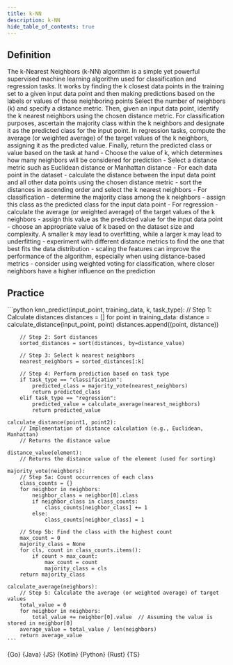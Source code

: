 ```yaml
---
title: k-NN
description: k-NN
hide_table_of_contents: true
---
```





## Definition

<Tabs>
  <TabItem value="definition" label="Definition">
    The k-Nearest Neighbors (k-NN) algorithm is a simple yet powerful supervised machine learning algorithm used for classification and regression tasks. It works by finding the k closest data points in the training set to a given input data point and then making predictions based on the labels or values of those neighboring points
  </TabItem>
  <TabItem value="how" label="Explanation">
    Select the number of neighbors (k) and specify a distance metric. Then, given an input data point, identify the k nearest neighbors using the chosen distance metric. For classification purposes, ascertain the majority class within the k neighbors and designate it as the predicted class for the input point. In regression tasks, compute the average (or weighted average) of the target values of the k neighbors, assigning it as the predicted value. Finally, return the predicted class or value based on the task at hand
  </TabItem>
  <TabItem value="guidance" label="Guidance">
    - Choose the value of k, which determines how many neighbors will be considered for prediction
    - Select a distance metric such as Euclidean distance or Manhattan distance
    - For each data point in the dataset
      - calculate the distance between the input data point and all other data points using the chosen distance metric
      - sort the distances in ascending order and select the k nearest neighbors
    - For classification
      - determine the majority class among the k neighbors
      - assign this class as the predicted class for the input data point
    - For regression
      - calculate the average (or weighted average) of the target values of the k neighbors
      - assign this value as the predicted value for the input data point
  </TabItem>
  <TabItem value="tips" label="Tips">
    - choose an appropriate value of k based on the dataset size and complexity. A smaller k may lead to overfitting, while a larger k may lead to underfitting
    - experiment with different distance metrics to find the one that best fits the data distribution
    - scaling the features can improve the performance of the algorithm, especially when using distance-based metrics
    - consider using weighted voting for classification, where closer neighbors have a higher influence on the prediction
  </TabItem>
</Tabs>

## Practice

<Tabs>
  <TabItem value="practice" label="Practice">
    ```python
    knn_predict(input_point, training_data, k, task_type):
        // Step 1: Calculate distances
        distances = []
        for point in training_data:
            distance = calculate_distance(input_point, point)
            distances.append((point, distance))

        // Step 2: Sort distances
        sorted_distances = sort(distances, by=distance_value)

        // Step 3: Select k nearest neighbors
        nearest_neighbors = sorted_distances[:k]

        // Step 4: Perform prediction based on task type
        if task_type == "classification":
            predicted_class = majority_vote(nearest_neighbors)
            return predicted_class
        elif task_type == "regression":
            predicted_value = calculate_average(nearest_neighbors)
            return predicted_value

    calculate_distance(point1, point2):
        // Implementation of distance calculation (e.g., Euclidean, Manhattan)
        // Returns the distance value

    distance_value(element):
        // Returns the distance value of the element (used for sorting)

    majority_vote(neighbors):
        // Step 5a: Count occurrences of each class
        class_counts = {}
        for neighbor in neighbors:
            neighbor_class = neighbor[0].class
            if neighbor_class in class_counts:
                class_counts[neighbor_class] += 1
            else:
                class_counts[neighbor_class] = 1

        // Step 5b: Find the class with the highest count
        max_count = 0
        majority_class = None
        for cls, count in class_counts.items():
            if count > max_count:
                max_count = count
                majority_class = cls
        return majority_class

    calculate_average(neighbors):
        // Step 5: Calculate the average (or weighted average) of target values
        total_value = 0
        for neighbor in neighbors:
            total_value += neighbor[0].value  // Assuming the value is stored in neighbor[0]
        average_value = total_value / len(neighbors)
        return average_value
    ```
  </TabItem>
  <TabItem value="solution" label="Solution">
    <Tabs queryString="code">
      <TabItem
        value="go"
        label=""
        attributes={{ title: "Go Lang", className: "code_lang go m" }}
      >
        <CodeBlock language="go">{Go}</CodeBlock>
      </TabItem>
      <TabItem
        value="java"
        label=""
        attributes={{ title: "Java", className: "code_lang java m" }}
      >
        <CodeBlock language="java">{Java}</CodeBlock>
      </TabItem>
      <TabItem
        value="js"
        label=""
        attributes={{ title: "JavaScript", className: "code_lang js m" }}
      >
        <CodeBlock language="js">{JS}</CodeBlock>
      </TabItem>
      <TabItem
        value="kotlin"
        label=""
        attributes={{ title: "Kotlin", className: "code_lang kotlin m" }}
      >
        <CodeBlock language="kotlin">{Kotlin}</CodeBlock>
      </TabItem>
      <TabItem
        value="python"
        label=""
        attributes={{ title: "Python", className: "code_lang python m" }}
      >
        <CodeBlock language="python">{Python}</CodeBlock>
      </TabItem>
      <TabItem
        value="rust"
        label=""
        attributes={{ title: "Rust", className: "code_lang rust m" }}
      >
        <CodeBlock language="rust">{Rust}</CodeBlock>
      </TabItem>
      <TabItem
        value="ts"
        label=""
        attributes={{ title: "TypeScript", className: "code_lang ts m" }}
      >
        <CodeBlock language="ts">{TS}</CodeBlock>
      </TabItem>
    </Tabs>
  </TabItem>
</Tabs>
